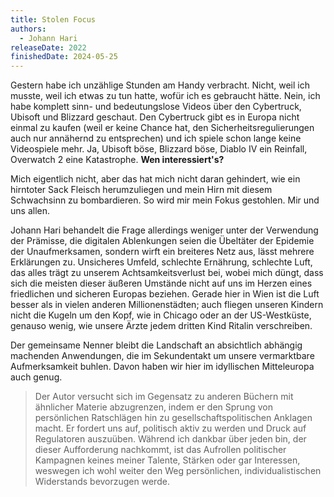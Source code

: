 ```yaml
---
title: Stolen Focus
authors:
  - Johann Hari
releaseDate: 2022
finishedDate: 2024-05-25
---
```



<BookHeading frontmatter={frontmatter} />

Gestern habe ich unzählige Stunden am Handy verbracht. Nicht, weil ich musste, weil ich etwas zu tun hatte, wofür ich es gebraucht hätte. Nein, ich habe komplett sinn- und bedeutungslose Videos über den Cybertruck, Ubisoft und Blizzard geschaut. Den Cybertruck gibt es in Europa nicht einmal zu kaufen (weil er keine Chance hat, den Sicherheitsregulierungen auch nur annähernd zu entsprechen) und ich spiele schon lange keine Videospiele mehr. Ja, Ubisoft böse, Blizzard böse, Diablo IV ein Reinfall, Overwatch 2 eine Katastrophe. **Wen interessiert's?**

Mich eigentlich nicht, aber das hat mich nicht daran gehindert, wie ein hirntoter Sack Fleisch herumzuliegen und mein Hirn mit diesem Schwachsinn zu bombardieren. So wird mir mein Fokus gestohlen. Mir und uns allen.

Johann Hari behandelt die Frage allerdings weniger unter der Verwendung der Prämisse, die digitalen Ablenkungen seien die Übeltäter der Epidemie der Unaufmerksamen, sondern wirft ein breiteres Netz aus, lässt mehrere Erklärungen zu. Unsicheres Umfeld, schlechte Ernährung, schlechte Luft, das alles trägt zu unserem Achtsamkeitsverlust bei, wobei mich düngt, dass sich die meisten dieser äußeren Umstände nicht auf uns im Herzen eines friedlichen und sicheren Europas beziehen. Gerade hier in Wien ist die Luft besser als in vielen anderen Millionenstädten; auch fliegen unseren Kindern nicht die Kugeln um den Kopf, wie in Chicago oder an der US-Westküste, genauso wenig, wie unsere Ärzte jedem dritten Kind Ritalin verschreiben.

Der gemeinsame Nenner bleibt die Landschaft an absichtlich abhängig machenden Anwendungen, die im Sekundentakt um unsere vermarktbare Aufmerksamkeit buhlen. Davon haben wir hier im idyllischen Mitteleuropa auch genug.

<Blockquote quote="<a href='https://www.nirandfar.com/'>[Nir Eyal]</a> writes: 'Let's admit it: we are all in the persuasion business. Innovators build products meant to persuade people to do what we want them to do. We call these people users and even if we don't say it aloud, we secretly wish every one of them would become fiendishly hooked to whatever we're making.'" footer="<cite>- aus <a href='https://www.nirandfar.com/hooked/'>Hooked: How to Build Habit-Forming Products</a></cite>" />

Der Autor versucht sich im Gegensatz zu anderen Büchern mit ähnlicher Materie abzugrenzen, indem er den Sprung von persönlichen Ratschlägen hin zu gesellschaftspolitischen Anklagen macht. Er fordert uns auf, politisch aktiv zu werden und Druck auf Regulatoren auszuüben. Während ich dankbar über jeden bin, der dieser Aufforderung nachkommt, ist das Aufrollen politischer Kampagnen keines meiner Talente, Stärken oder gar Interessen, weswegen ich wohl weiter den Weg persönlichen, individualistischen Widerstands bevorzugen werde.

